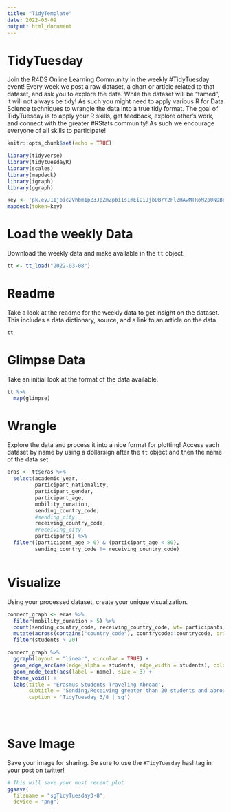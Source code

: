 ```yaml
---
title: "TidyTemplate"
date: 2022-03-09
output: html_document
---
```


# TidyTuesday

Join the R4DS Online Learning Community in the weekly #TidyTuesday event!
Every week we post a raw dataset, a chart or article related to that dataset, and ask you to explore the data.
While the dataset will be “tamed”, it will not always be tidy! As such you might need to apply various R for Data Science techniques to wrangle the data into a true tidy format.
The goal of TidyTuesday is to apply your R skills, get feedback, explore other’s work, and connect with the greater #RStats community!
As such we encourage everyone of all skills to participate!

```r

knitr::opts_chunk$set(echo = TRUE)

library(tidyverse)
library(tidytuesdayR)
library(scales)
library(mapdeck)
library(igraph)
library(ggraph)

key <- 'pk.eyJ1Ijoic2Vhbm1pZ3JpZmZpbiIsImEiOiJjbDBrY2FlZHAwMTRoM2p0NDBqNnQ3ZXh4In0.nG8eQSFTd_IKICBjYwe0qQ'
mapdeck(token=key)
```

# Load the weekly Data

Download the weekly data and make available in the `tt` object.

```r

tt <- tt_load("2022-03-08")

```


# Readme

Take a look at the readme for the weekly data to get insight on the dataset.
This includes a data dictionary, source, and a link to an article on the data.

```r

tt

```


# Glimpse Data

Take an initial look at the format of the data available.

```r

tt %>% 
  map(glimpse)

```

# Wrangle

Explore the data and process it into a nice format for plotting! Access each dataset by name by using a dollarsign after the `tt` object and then the name of the data set.

```r
eras <- tt$eras %>%
  select(academic_year,
         participant_nationality,
         participant_gender,
         participant_age,
         mobility_duration,
         sending_country_code,
         #sending_city,
         receiving_country_code,
         #receiving_city,
         participants) %>%
  filter((participant_age > 0) & (participant_age < 80),
         sending_country_code != receiving_country_code)



```


# Visualize

Using your processed dataset, create your unique visualization.

```r
connect_graph <- eras %>%
  filter(mobility_duration > 5) %>%
  count(sending_country_code, receiving_country_code, wt= participants, name = 'students') %>%
  mutate(across(contains("country_code"), countrycode::countrycode, origin = 'eurostat', destination = 'country.name')) %>%
  filter(students > 20)

connect_graph %>%
  ggraph(layout = "linear", circular = TRUE) +
  geom_edge_arc(aes(edge_alpha = students, edge_width = students), color = 'darkolivegreen') +
  geom_node_text(aes(label = name), size = 3) +
  theme_void() +
  labs(title = 'Erasmus Students Traveling Abroad',
       subtitle = 'Sending/Receiving greater than 20 students and abroad for more than 5 days',
       caption = 'TidyTuesday 3/8 | sg')
  

  
```

# Save Image

Save your image for sharing. Be sure to use the `#TidyTuesday` hashtag in your post on twitter! 

```r

# This will save your most recent plot
ggsave(
  filename = "sgTidyTuesday3-8",
  device = "png")

```
